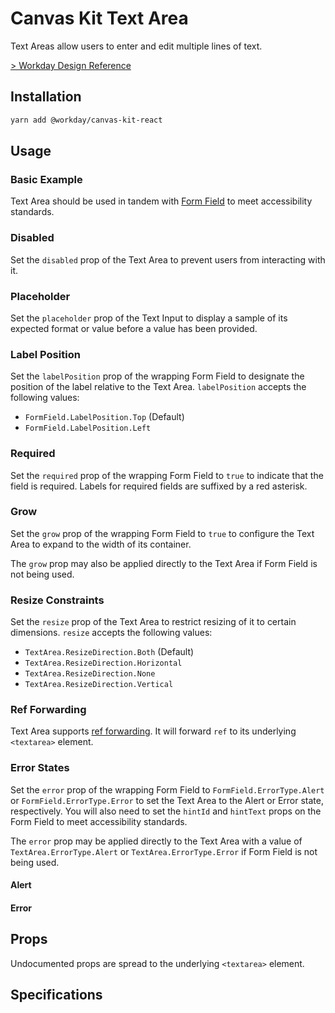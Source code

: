 


<Meta title="Components/Inputs/TextArea/React" component={TextArea} />

# Canvas Kit Text Area

Text Areas allow users to enter and edit multiple lines of text.

[> Workday Design Reference](https://design.workday.com/components/inputs/text-area)

## Installation

```sh
yarn add @workday/canvas-kit-react
```

## Usage

### Basic Example

Text Area should be used in tandem with
[Form Field](/docs/components-inputs-form-field-react--basic) to meet accessibility standards.

<ExampleCodeBlock code={Basic} />

### Disabled

Set the `disabled` prop of the Text Area to prevent users from interacting with it.

<ExampleCodeBlock code={Disabled} />

### Placeholder

Set the `placeholder` prop of the Text Input to display a sample of its expected format or value
before a value has been provided.

<ExampleCodeBlock code={Placeholder} />

### Label Position

Set the `labelPosition` prop of the wrapping Form Field to designate the position of the label
relative to the Text Area. `labelPosition` accepts the following values:

- `FormField.LabelPosition.Top` (Default)
- `FormField.LabelPosition.Left`

<ExampleCodeBlock code={LabelPosition} />

### Required

Set the `required` prop of the wrapping Form Field to `true` to indicate that the field is required.
Labels for required fields are suffixed by a red asterisk.

<ExampleCodeBlock code={Required} />

### Grow

Set the `grow` prop of the wrapping Form Field to `true` to configure the Text Area to expand to the
width of its container.

<ExampleCodeBlock code={Grow} />

The `grow` prop may also be applied directly to the Text Area if Form Field is not being used.

### Resize Constraints

Set the `resize` prop of the Text Area to restrict resizing of it to certain dimensions. `resize`
accepts the following values:

- `TextArea.ResizeDirection.Both` (Default)
- `TextArea.ResizeDirection.Horizontal`
- `TextArea.ResizeDirection.None`
- `TextArea.ResizeDirection.Vertical`

<ExampleCodeBlock code={Resize} />

### Ref Forwarding

Text Area supports [ref forwarding](https://reactjs.org/docs/forwarding-refs.html). It will forward
`ref` to its underlying `<textarea>` element.

<ExampleCodeBlock code={RefForwarding} />

### Error States

Set the `error` prop of the wrapping Form Field to `FormField.ErrorType.Alert` or
`FormField.ErrorType.Error` to set the Text Area to the Alert or Error state, respectively. You will
also need to set the `hintId` and `hintText` props on the Form Field to meet accessibility
standards.

The `error` prop may be applied directly to the Text Area with a value of `TextArea.ErrorType.Alert`
or `TextArea.ErrorType.Error` if Form Field is not being used.

#### Alert

<ExampleCodeBlock code={Alert} />

#### Error

<ExampleCodeBlock code={Error} />

## Props

Undocumented props are spread to the underlying `<textarea>` element.

<ArgsTable of={TextArea} />

## Specifications

<Specifications file="TextArea.spec.ts" name="Text Area" />
